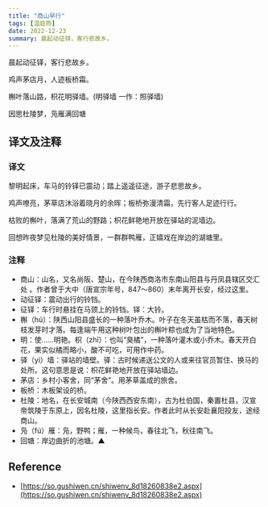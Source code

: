 ```yaml
---
title: "商山早行"
tags: [温庭筠]
date: 2022-12-23
summary: 晨起动征铎，客行悲故乡。
---
```


晨起动征铎，客行悲故乡。

鸡声茅店月，人迹板桥霜。

槲叶落山路，枳花明驿墙。(明驿墙 一作：照驿墙)

因思杜陵梦，凫雁满回塘

## 译文及注释

### 译文

黎明起床，车马的铃铎已震动；踏上遥遥征途，游子悲思故乡。

鸡声嘹亮，茅草店沐浴着晓月的余晖；板桥弥漫清霜，先行客人足迹行行。

枯败的槲叶，落满了荒山的野路；枳花鲜艳地开放在驿站的泥墙边。

回想昨夜梦见杜陵的美好情景，一群群鸭雁，正嬉戏在岸边的湖塘里。

### 注释

- 商山：山名，又名尚阪、楚山，在今陕西商洛市东南山阳县与丹凤县辖区交汇处 。作者曾于大中（唐宣宗年号，847～860）末年离开长安，经过这里。
- 动征铎：震动出行的铃铛。
- 征铎：车行时悬挂在马颈上的铃铛。铎：大铃。
- 槲（hú）：陕西山阳县盛长的一种落叶乔木。叶子在冬天虽枯而不落，春天树枝发芽时才落。每逢端午用这种树叶包出的槲叶粽也成为了当地特色。
- 明：使……明艳。枳（zhǐ）：也叫“臭橘”，一种落叶灌木或小乔木。春天开白花，果实似橘而略小，酸不可吃，可用作中药。
- 驿（yì）墙：驿站的墙壁。驿：古时候递送公文的人或来往官员暂住、换马的处所。这句意思是说：枳花鲜艳地开放在驿站墙边。
- 茅店：乡村小客舍，同“茅舍”。用茅草盖成的旅舍。
- 板桥：木板架设的桥。
- 杜陵：地名，在长安城南（今陕西西安东南），古为杜伯国，秦置杜县，汉宣帝筑陵于东原上，因名杜陵，这里指长安。作者此时从长安赴襄阳投友，途经商山。
- 凫（fú）雁：凫，野鸭；雁，一种候鸟，春往北飞，秋往南飞。
- 回塘：岸边曲折的池塘。▲

## Reference

- [https://so.gushiwen.cn/shiwenv_8d18260838e2.aspx](https://so.gushiwen.cn/shiwenv_8d18260838e2.aspx)